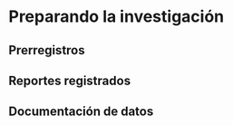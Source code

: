 # Preparando la investigación


## Prerregistros

## Reportes registrados

## Documentación de datos
